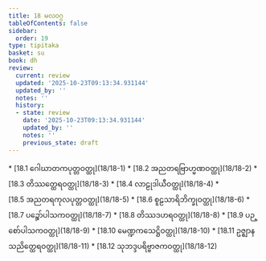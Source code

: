```yaml
---
title: 18 မလဝဂ္ဂ
tableOfContents: false
sidebar:
  order: 19
type: tipitaka
basket: su
book: dh
review:
  current: review
  updated: '2025-10-23T09:13:34.931144'
  updated_by: ''
  notes: ''
  history:
  - state: review
    date: '2025-10-23T09:13:34.931144'
    updated_by: ''
    notes: ''
    previous_state: draft
---
```



<ReviewStatus review={frontmatter.review} showDetails={true} />

<HypothesisAnnotation frontmatter={frontmatter} />

<DynamicBreadcrumb />



<TableOfContents book="dh" section="18">
* [18.1 ဂေါဃာတကပုတ္တဝတ္ထု](18/18-1)
* [18.2 အညတရဗြာဟ္မဏဝတ္ထု](18/18-2)
* [18.3 တိဿတ္ထေရဝတ္ထု](18/18-3)
* [18.4 လာဠုဒါယီဝတ္ထု](18/18-4)
* [18.5 အညတရကုလပုတ္တဝတ္ထု](18/18-5)
* [18.6 စူဠသာရိဘိက္ခုဝတ္ထု](18/18-6)
* [18.7 ပဉ္စော်ပါသကဝတ္ထု](18/18-7)
* [18.8 တိဿဒဟရဝတ္ထု](18/18-8)
* [18.9 ပဉ္စော်ပါသကဝတ္ထု](18/18-9)
* [18.10 မေဏ္ဍကသေဋ္ဌိဝတ္ထု](18/18-10)
* [18.11 ဥဇ္ဈာနသညိတ္ထေရဝတ္ထု](18/18-11)
* [18.12 သုဘဒ္ဒပရိဗ္ဗာဇကဝတ္ထု](18/18-12)
</TableOfContents>